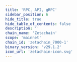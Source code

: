```yaml
---
title: 'RPC, API, gRPC'
sidebar_position: 6
hide_title: true
hide_table_of_contents: false
description: ''
chain_name: 'Zetachain'
scope: 'mainnet'
chain_id: 'zetachain_7000-1'
binary_version: 'v29.1.2'
icon_url: 'zetachain-icon.svg'
---
```



<PageTitle
  iconUrl="img/zetachain-icon.svg"
  title="Zetachain Public Endpoints"
  chainId="zetachain_7000-1"
  version="v29.1.2"
/>

<Endpoints
  api="https://zetachain-api.noders.services"
  rpc="https://zetachain-rpc.noders.services"
  grpc="zetachain-grpc.noders.services:443"
  jsonRpc="https://zetachain-jsonrpc.noders.services"
/>
